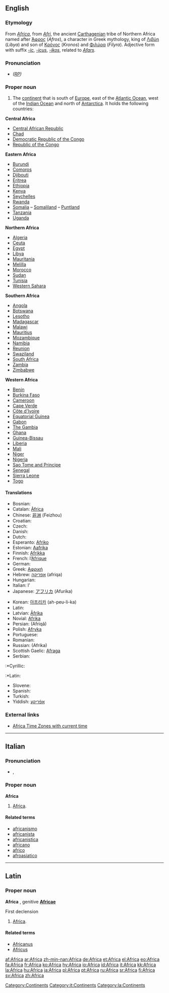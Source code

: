{{wikipedia}}
==English==

===Etymology===
From {{L.}} ''[[#Latin|Africa]]'', from ''[[Afri]]'', the ancient [[Carthagenian]] tribe of Northern Africa named after [[Άφρος]] (''Afros''), a character in Greek mythology, king of [[Λιβύη]] (''Libya'') and son of [[Κρόνος]] (''Kronos'') and [[Φιλύρα]] (''Filyra'').  Adjective form with suffix ''[[-ic]]'', ''[[-icus]]'', ''[[-ikos]]'', related to ''[[Afars]]''.

===Pronunciation===
* ''([[RP]])'' {{IPA|/ˈæfrɪkə/}}

===Proper noun===
{{en-proper noun}}

# The [[continent]] that is south of [[Europe]], east of the [[Atlantic Ocean]], west of the [[Indian Ocean]] and north of [[Antarctica]].  It holds the following countries:

'''Central Africa'''
* [[Central African Republic]]
* [[Chad]]
* [[Democratic Republic of the Congo]]
* [[Republic of the Congo]]

'''Eastern Africa'''
* [[Burundi]]
* [[Comoros]]
* [[Djibouti]]
* [[Eritrea]]
* [[Ethiopia]]
* [[Kenya]]
* [[Seychelles]]
* [[Rwanda]]
* [[Somalia]] – [[Somaliland]] – [[Puntland]]
* [[Tanzania]]
* [[Uganda]]

'''Northern Africa'''
* [[Algeria]]
* [[Ceuta]]
* [[Egypt]]
* [[Libya]]
* [[Mauritania]]
* [[Melilla]]
* [[Morocco]]
* [[Sudan]]
* [[Tunisia]]
* [[Western Sahara]]

'''Southern Africa'''
* [[Angola]]
* [[Botswana]]
* [[Lesotho]]
* [[Madagascar]]
* [[Malawi]]
* [[Mauritius]]
* [[Mozambique]]
* [[Namibia]]
* [[Reunion]]
* [[Swaziland]]
* [[South Africa]]
* [[Zambia]]
* [[Zimbabwe]]

'''Western Africa'''
* [[Benin]]
* [[Burkina Faso]]
* [[Cameroon]]
* [[Cape Verde]]
* [[Côte d'Ivoire]]
* [[Equatorial Guinea]]
* [[Gabon]]
* [[The Gambia]]
* [[Ghana]]
* [[Guinea-Bissau]]
* [[Liberia]]
* [[Mali]]
* [[Niger]]
* [[Nigeria]]
* [[Sao Tome and Principe]]
* [[Senegal]]
* [[Sierra Leone]]
* [[Togo]]

====Translations====
{{trans-top|continent south of Europe}}
*Bosnian: {{t-|bs|Afrika|f|lang=Bosnian}}
*Catalan: [[Àfrica]] {{f}}
*Chinese: [[非洲]] (Feizhou)
*Croatian: {{t+|hr|Afrika|f|lang=Croatian}}
*Czech: {{t-|cs|Afrika|f|lang=Czech}}
*Danish: {{t-|da|Afrika|lang=Danish}}
*Dutch: {{t+|nl|Afrika|lang=Dutch}}
*Esperanto: [[Afriko]]
*Estonian: [[Aafrika]]
*Finnish: [[Afrikka]]
*French: l’[[Afrique]] {{f}}
*German: {{t+|de|Afrika|n|lang=German}}
*Greek: [[Αφρική]] {{f}}
*Hebrew: [[אפריקה]] (afriqa) {{n}}
*Hungarian: {{t+|hu|Afrika|lang=Hungarian}}
*Italian: l’{{t+|it|Africa|f|lang=Italian}}
*Japanese: [[アフリカ]] (Afurika)
{{trans-mid}}
*Korean: [[아프리카]] (ah-peu-li-ka)
*Latin: {{t+|la|Africa|f|lang=Latin}}
*Latvian: [[Āfrika]] {{f}}
*Novial: [[Afrika#Novial|Afrika]]
*Persian: {{FAchar|[[افریقا]]}} (Afriqâ)
*Polish: [[Afryka]] {{f}}
*Portuguese: {{t|pt|África|f}}
*Romanian: {{t-|ro|Africa|f|lang=Romanian}}
*Russian: {{t+|ru|Африка|f|lang=Russian}} (Afrika)
*Scottish Gaelic: [[Afraga]] {{m}}
*Serbian:
:*Cyrillic: {{t-|sr|Африка|f|lang=Serbian}}
:*Latin: {{t-|sr|Afrika|f|lang=Serbian}}
*Slovene: {{t+|sl|Afrika|f|lang=Slovene}}
*Spanish: {{t|es|África|f}}
*Turkish: {{t+|tr|Afrika|lang=Turkish}}
*Yiddish: [[אַפֿריקע]]
{{trans-bottom}}

===External links===
* [http://www.worldtimezone.com/time-africa24.php Africa Time Zones with current time]

[[Category:Continents]]

----

==Italian==

===Pronunciation===
* {{IPA|/ˈafrika/}}, {{SAMPA|/"afrika/}}

===Proper noun===
'''Africa''' {{f}}

# [[Africa#English|Africa]].

====Related terms====
* [[africanismo]]
* [[africanista]]
* [[africanistica]]
* [[africano]]
* [[africo]]
* [[afroasiatico]]

[[Category:it:Continents]]

----

==Latin==

===Proper noun===
'''Africa''' {{f}}, genitive '''[[Africae]]'''

First declension

# [[Africa#English|Africa]].

====Related terms====
* [[Africanus]]
* [[Africus]]

[[Category:la:Continents]]

[[af:Africa]]
[[ar:Africa]]
[[zh-min-nan:Africa]]
[[de:Africa]]
[[et:Africa]]
[[el:Africa]]
[[eo:Africa]]
[[fa:Africa]]
[[fr:Africa]]
[[ko:Africa]]
[[hy:Africa]]
[[io:Africa]]
[[id:Africa]]
[[it:Africa]]
[[kk:Africa]]
[[la:Africa]]
[[hu:Africa]]
[[ja:Africa]]
[[pl:Africa]]
[[pt:Africa]]
[[ru:Africa]]
[[sr:Africa]]
[[fi:Africa]]
[[sv:Africa]]
[[zh:Africa]]